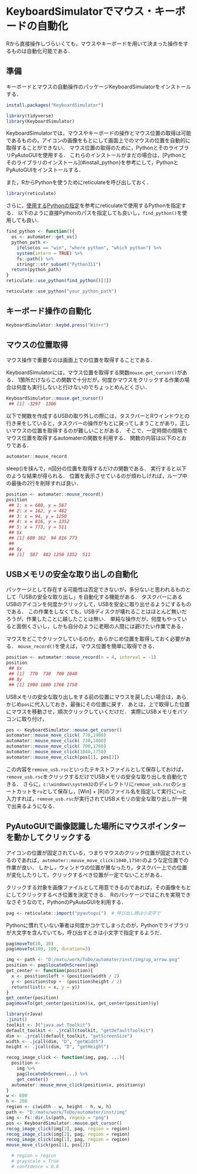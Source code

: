 # KeyboardSimulatorでマウス・キーボードの自動化 {#keyboardsimulator}

<!--
-->

<!--
https://github.com/ChiHangChen/KeyboardSimulator/

PyAutoGUIみたいに，画像認識でクリックしてくれるパッケージはなさそう

rMouse cran
  # http://cran.nexr.com/web/packages/rMouse/vignettes/rMouseVignette.html
  # archivedになっているが，記録する関数は使えそう
-->

Rから直接操作しづらいくても，マウスやキーボードを用いて決まった操作をするものは自動化可能である．

## 準備

キーボードとマウスの自動操作のパッケージKeyboardSimulatorをインストールする．

```r
install.packages("KeyboardSimulator")
```

```r
library(tidyverse)
library(KeyboardSimulator)
```

KeyboardSimulatorでは，マウスやキーボードの操作とマウス位置の取得は可能であるものの，アイコンの画像をもとにして画面上でのマウスの位置を自動的に取得することができない．
マウス位置の取得のために，PythonとそのライブラリPyAutoGUIを使用する．
これらのインストールがまだの場合は，[Pythonとそのライブラリのインストール](#install_python}を参考にして，PythonとPyAutoGUIをインストールする．

また，RからPythonを使うためにreticulateを呼び出しておく．

```r
library(reticulate)
```

さらに，[使用するPythonの指定](#identify_python)を参考にreticulateで使用するPythonを指定する．
以下のように直接Pythonのパスを指定しても良いし，`find_python()`を使用しても良い．

```r
find_python <- function(){
  os <- automater::get_os()
  python_path <- 
    ifelse(os == "win", "where python", "which python") %>%
    system(intern = TRUE) %>%
    fs::path() %>%
    stringr::str_subset("Python311")
  return(python_path)
}
reticulate::use_python(find_python()[1])
```

```r
reticulate::use_python("your_python_path")
```


## キーボード操作の自動化

```r
KeyboardSimulator::keybd.press("Win+r")
```

## マウスの位置取得

マウス操作で重要なのは画面上での位置を取得することである．

KeyboardSimulatorには，マウス位置を取得する関数`mouse.get_cursor()`がある．
1箇所だけならこの関数で十分だが，何度かマウスをクリックする作業の場合は何度も実行しないと行けないのでちょっとめんどくさい．

```r
KeyboardSimulator::mouse.get_cursor()
 ## [1] -3297  1306
```

以下で関数を作成するUSBの取り外しの際には，タスクバーとRウインドウとの行き来をしていると，タスクバーの操作がもとに戻ってしまうことがあり，正しいマウスの位置を取得するのが難しいことがある．
そこで，一定時間の間隔でマウス位置を取得するautomaterの関数を利用する．
関数の内容は以下のとおりである．

```r
automater::mouse_record
```

sleep()を挟んで，n回分の位置を取得するだけの関数である．
実行すると以下のような結果が得られる．
位置を表示させているのが煩わしければ，ループ中の最後の2行を削除すれば良い．


```r
position <- automater::mouse_record()
position
 ## 1: x = 680, y = 587
 ## 2: x = 162, y = 482
 ## 3: x = 94, y = 1250
 ## 4: x = 816, y = 1352
 ## 5: x = 773, y = 511
 ## $x
 ## [1] 680 162  94 816 773
 ## 
 ## $y
 ## [1]  587  482 1250 1352  511
```


## USBメモリの安全な取り出しの自動化

パッケージとして存在する可能性は否定できないが，多分ないと思われるものとして「USBの安全な取り出し」を自動化する機能がある．
タスクバーにあるUSBのアイコンを何度かクリックして，USBを安全に取り出せるようにするものである．
この作業をしなくても，USBディスクが壊れることはほとんど無いだろうが，作業したことに越したことは無い．
単純な操作だが，何度もやっていると面倒くさいし，しかも自分のように老眼の人間には避けたい作業である．


マウスをどこでクリックしているのか，あらかじめ位置を取得しておく必要がある．
`mouse_record()`を使えば，マウス位置を簡単に取得できる．

```r
position <- automater::mouse_record(n = 4, interval = -1)
position
 ## $x
 ## [1]  770  730  700 1040
 ## $y
 ## [1] 1900 1800 1760 1750
```

USBメモリの安全な取り出しをする前の位置にマウスを戻したい場合は，あらかじめ`pos`に代入しておき，最後にその位置に戻す．
あとは，上で取得した位置にマウスを移動させ，順次クリックしていくだけだ．
実際にUSBメモリをパソコンに取り付け，

```r
pos <- KeyboardSimulator::mouse.get_cursor()
automater::mouse_move_click( 770,1900)
automater::mouse_move_click( 730,1800)
automater::mouse_move_click( 700,1760)
automater::mouse_move_click(1040,1750)
automater::mouse_move_click(pos[1], pos[2])
```

この内容を`remove_usb.rsc`といったテキストファイルとして保存しておけば，`remove_usb.rsc`をクリックするだけでUSBメモリの安全な取り出しを自動化できる．
さらに，`c:\windows\system32`のディレクトリに`remove_usb.rsc`のショートカットを`ru`として保存し，[Win] + [R]のファイル名を指定して実行に`ru`と入力すれば，`remove_usb.rsc`が実行されてUSBメモリの安全な取り出しが一発で出来るようになる．

## PyAutoGUIで画像認識した場所にマウスポインターを動かしてクリックする

<!--
PyAutoGUIで画像認識した場所にマウスポインターを動かしてクリックする
https://take-tech-engineer.com/pyautogui-image/
pyautogui.click('button.png') # Find where button.png appears on the screen and click it.
-->

アイコンの位置が固定されている，つまりマウスのクリック位置が固定されているのであれば，`automater::mouse_move_click(1040,1750)`のような定位置での作業が良い．
しかし，ウィンドウの位置が異なったり，タスクバー上での位置が変化したりして，クリックするべき位置が一定でないことがある．

クリックする対象を画像ファイルとして用意できるのであれば，その画像をもとにしてクリックするべき位置を決定できる．
Rのパッケージではこれを実現できなさそうなので，PythonのPyAutoGUIを利用する．


```r
pag <- reticulate::import("pyautogui")  # 呼び出し時は小文字で
```

Pythonに慣れていない筆者は何度かコケてしまったのが，Pythonでライブラリが大文字を含んでいても，呼び出すときは小文字で指定するようだ．

```r
pag$moveTo(10, 10)
pag$moveTo(100, 100, duration=3)

img <- path <- "D:/matu/work/ToDo/automater/inst/img/up_arrow.png"
position <- pag$locateOnScreen(img)
get_center <- function(position){
  x <- position$left + (position$width / 2)
  y <- position$top +  (position$height / 2)
  return(list(x = x, y = y))
}
get_center(position)
pag$moveTo(get_center(position)$x, get_center(position)$y)
```

```r
library(rJava)
.jinit()
toolkit <- J("java.awt.Toolkit")
default_toolkit <- .jrcall(toolkit, "getDefaultToolkit")
dim <- .jrcall(default_toolkit, "getScreenSize")
width <- .jcall(dim, "D", "getWidth")
height <- .jcall(dim, "D", "getHeight")
```

```r
recog_image_click <- function(img, pag, ...){
  position <- 
    img %>%
    pag$locateOnScreen(...) %>%
    get_center()
  automater::mouse_move_click(position$x, position$y)
}
w <- 600
h <- 200
region <- c(width - w, height - h, w, h)
path <- "D:/matu/work/ToDo/automater/inst/img"
img <- fs::dir_ls(path, regexp = "png") 
pos <- KeyboardSimulator::mouse.get_cursor()
recog_image_click(img[3], pag, region = region)
recog_image_click(img[2], pag, region = region)
recog_image_click(img[1], pag, region = region)
mouse_move_click(pos[1], pos[2])

  # region = region
  # grayscale = True
  # confidence = 0.6
```


<!--
PyAutoGUIで画像認識した場所にマウスポインターを動かしてクリックする
https://take-tech-engineer.com/pyautogui-image/
pyautogui.click('button.png') # Find where button.png appears on the screen and click it.
-->


